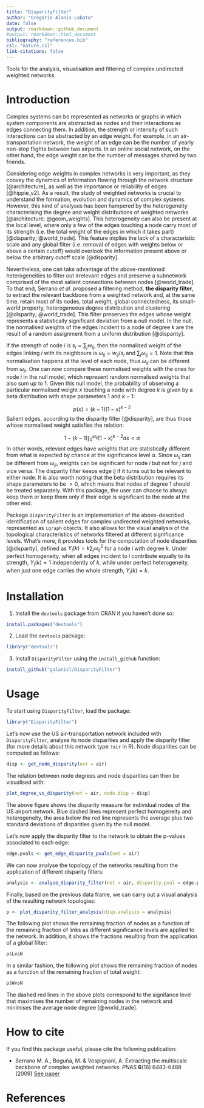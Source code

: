 ```yaml
---
title: "DisparityFilter"
author: "Gregorio Alanis-Lobato"
date: false
output: rmarkdown::github_document
#output: rmarkdown::html_document
bibliography: "references.bib"
csl: "nature.csl"
link-citations: false
---
```


Tools for the analysis, visualisation and filtering of complex undirected weighted networks.

# Introduction

Complex systems can be represented as networks or graphs in which system components are abstracted as nodes and their interactions as edges connecting them. In addition, the strength or intensity of such interactions can be abstracted by an edge weight. For example, in an air-transportation network, the weight of an edge can be the number of yearly non-stop flights between two airports. In an online social network, on the other hand, the edge weight can be the number of messages shared by two friends.

Considering edge weights in complex networks is very important, as they convey the dynamics of information flowing through the network structure [@architecture], as well as the importance or reliability of edges [@hippie_v2]. As a result, the study of weighted networks is crucial to understand the formation, evolution and dynamics of complex systems. However, this kind of analyses has been hampered by the heterogeneity characterising the degree and weight distributions of weighted networks [@architecture; @geom_weights]. This heterogeneity can also be present at the local level, where only a few of the edges touching a node carry most of its strength (i.e. the total weight of the edges in which it takes part) [@disparity; @world_trade]. This feature
implies the lack of a characteristic scale and any global filter (i.e. removal of edges with weights below or above a certain cutoff) would overlook the information present above or below the arbitrary cutoff scale [@disparity].

Nevertheless, one can take advantage of the above-mentioned heterogeneities to filter out irrelevant edges and preserve a subnetwork comprised of the most salient connections between nodes [@world_trade]. To that end, Serrano *et al.* proposed a filtering method, **the disparity filter**, to extract the relevant backbone from a weighted network and, at the same time, retain most of its nodes, total weight, global connectedness, its small-world property, heterogeneous degree distribution and clustering [@disparity; @world_trade]. This filter preserves the edges whose weight represents a statistically significant deviation from a null model. In the null, the normalised weights of the edges incident to a node of degree $k$ are the result of a random assignment from a uniform distribution [@disparity].

If the strength of node $i$ is $s_i = \sum_j w_{ij}$, then the normalised weight of the edges linking $i$ with its neighbours is $\omega_{ij} = w_{ij}/s_i$ and $\sum_j \omega_{ij} = 1$. Note that this normalisation happens at the level of each node, thus $\omega_{ij}$ can be different from $\omega_{ji}$. One can now compare these normalised weights with the ones for node $i$ in the null model, which represent random normalised weights that also sum up to 1. Given this null model, the probability of observing a particular normalised weight $x$ touching a node with degree $k$ is given by a beta distribution with shape parameters $1$ and $k-1$:

$$p(x) = (k - 1)(1 - x)^{k - 2}$$
Salient edges, according to the disparity filter [@disparity], are thus those whose normalised weight satisfies the relation:

$$1 - (k - 1)\int_0^{\omega_{ij}}(1- x)^{k - 2}dx < \alpha$$
In other words, relevant edges have weights that are statistically different from what is expected by chance at the significance level $\alpha$. Since $\omega_{ij}$ can be different from $\omega_{ji}$, weights can be significant for node $i$ but not for $j$ and vice versa. The disparity filter keeps edge $ij$ if it turns out to be relevant to either node. It is also worth noting that the beta distribution requires its shape parameters to be $> 0$, which means that nodes of degree $1$ should be treated separately. With this package, the user can choose to always keep them or keep them only if their edge is significant to the node at the other end.

Package `DisparityFilter` is an implementation of the above-described identification of salient edges for complex undirected weighted networks, represented as `igraph` objects. It also allows for the visual analysis of the topological characteristics of networks filtered at different significance levels. What's more, it provides tools for the computation of node disparities [@disparity], defined as $\Upsilon_i(k) = k\sum_j \omega_{ij}^2$ for a node $i$ with degree $k$. Under perfect homogeneity, when all edges incident to $i$ contribute equally to its strength, $\Upsilon_i(k) = 1$ independently of $k$, while under perfect heterogeneity, when just one edge carries the whole strength, $\Upsilon_i(k) = k$.

# Installation

1. Install the `devtools` package from CRAN if you haven't done so:

```r
install.packages("devtools")
```

2. Load the `devtools` package:

```r
library("devtools")
```

3. Install `DisparityFilter` using the `install_github` function:

```r
install_github("galanisl/DisparityFilter")
```

# Usage

To start using `DisparityFilter`, load the package:

```r
library("DisparityFilter")
```

Let's now use the US air-transportation network included with `DisparityFilter`, analyse its node disparities and apply the disparity filter (for more details about this network type `?air` in R). Node disparities can be computed as follows:

```r
disp <- get_node_disparity(net = air)
```

The relation between node degrees and node disparities can then be visualised with:

```r
plot_degree_vs_disparity(net = air, node.disp = disp)
```

The above figure shows the disparity measure for individual nodes of the US airport network. Blue dashed lines represent perfect homogeneity and heterogeneity, the area below the red line represents the average plus two standard deviations of disparities given by the null model.

Let's now apply the disparity filter to the network to obtain the p-values associated to each edge:

```r
edge.pvals <- get_edge_disparity_pvals(net = air)
```

We can now analyse the topology of the networks resulting from the application of different disparity filters:

```r
analysis <- analyse_disparity_filter(net = air, disparity.pval = edge.pvals, step = 0.01)
```

Finally, based on the previous data frame, we can carry out a visual analysis of the resulting network topologies:

```r
p <- plot_disparity_filter_analysis(disp.analysis = analysis)
```

The following plot shows the remaining fraction of nodes as a function of the remaining fraction of links as different significance levels are applied to the network. In addition, it shows the fractions resulting from the application of a global filter:

```r
p$LvsN
```

In a similar fashion, the following plot shows the remaining fraction of nodes as a function of the remaining fraction of total weight:

```r
p$WvsN
```

The dashed red lines in the above plots correspond to the signifance level that maximises the number of remaining nodes in the network and minimises the average node degree [@world_trade].

# How to cite

If you find this package useful, please cite the following publication:

- Serrano M. A., Boguñá, M. & Vespignani, A. Extracting the multiscale backbone of complex weighted networks. *PNAS* **6**(16) 6483-6488 (2009) [See paper](http://www.pnas.org/content/106/16/6483.full)

# References